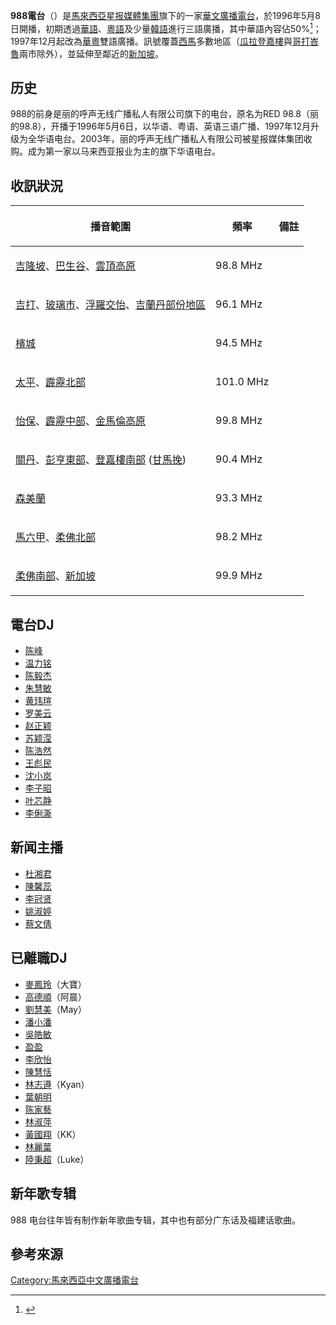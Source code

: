 {{廣播電台
| 電臺名稱         = 988電台
| 英文名稱         = {{lang|en|988 FM}}
| 電臺圖片檔案     = 988_Logo_-_Transparent.png
| 電臺圖片尺寸     = 200px
| 電臺圖片名稱     = 
| 所屬國家         = {{Malaysia}}
| 總部所在         = {{Malaysia}}{{Selangor}}[[八打靈再也|八打靈再也]]Menara Star 5楼（星报媒体集团总部）
| 播放地區         = [[西馬|西馬]]（不含[[瓜拉登嘉樓|瓜市]]與[[哥打峇魯|哥市]]）<br />[[新加坡|新加坡]]
| 開播日期         = {{start date and age|1996|5|8|df=yes}}<ref>{{Cite web |url=http://mystarjob.com/starrfm |title=Star Rfm Sdn Bhd |access-date=2018-05-09 |archive-date=2020-04-08 |archive-url=https://web.archive.org/web/20200408081510/http://mystarjob.com/starrfm/ }}</ref>
| 隶属 =   
| 擁有者           = [[星报_(马来西亚)|馬來西亞星报媒體集團]]
| 类型             = [[華語流行音樂|華語歌]]、[[粵語流行音樂|粵語歌]]、[[成人當代音樂|成人當代音樂]]
| 主要语言         = [[華語|華語]]、[[粵語|粵語]]
| 集團同類頻道     = 
| 重播服務頻道     = 
| 電臺官方網站     = {{URL|http://www.988.com.my/}}
| 無線廣播收聽地區01= [[吉隆坡|吉隆坡]]/[[巴生谷|巴生谷]]/[[雲頂高原|雲頂高原]]
| 無線廣播頻道數01= 98.8 MHz
| 數位電視供應商01= [[Unifi_TV|Unifi TV]]
| 數位電視頻道數01= 957
| 線上收聽網站01  = {{lang|en|988 FM}}
| 線上收聽網址01  = {{URL|http://player.listenlive.co/63371|}}
}}
'''988電台'''（{{lang-en|988 FM}}）是[[馬來西亞|馬來西亞]][[星报_(马来西亚)|星报媒體集團]]旗下的一家[[華文|華文]][[廣播電台|廣播電台]]，於1996年5月8日開播，初期透過[[華語|華語]]、[[粵語|粵語]]及少量[[韓語|韓語]]進行三語廣播，其中華語內容佔50%<ref>{{Cite book|url=http://books.google.com.my/books?id=wgcEAAAAMBAJ&pg=PA3&lr=&rview=1&source=gbs_toc&cad=2#v=onepage&q=commercial%20radio&f=false|title=Tri-Lingual Radio For Malaysia, Censorship Exemption In Korea|publisher=Billboard|accessdate=10 February 2014|archive-date=2014-03-06|archive-url=https://web.archive.org/web/20140306080724/http://books.google.com.my/books?id=wgcEAAAAMBAJ&pg=PA3&lr=&rview=1&source=gbs_toc&cad=2#v=onepage&q=commercial%20radio&f=false}}</ref>；1997年12月起改為[[馬來西亞華語|華]][[馬來西亞粵語|粵]]雙語廣播。訊號覆蓋[[西馬|西馬]]多數地區（[[瓜拉登嘉樓|瓜拉登嘉樓]]與[[哥打峇魯|哥打峇魯]]兩市除外），並延伸至鄰近的[[新加坡|新加坡]]。

==历史==
988的前身是丽的呼声无线广播私人有限公司旗下的电台，原名为RED 98.8（丽的98.8），开播于1996年5月6日，以华语、粤语、英语三语广播、1997年12月升级为全华语电台。2003年，丽的呼声无线广播私人有限公司被星报媒体集团收购。成为第一家以马来西亚报业为主的旗下华语电台。

== 收訊狀況 == 
{| class="wikitable"
|-
! 播音範圍 !! 頻率 !! 備註
|-
| [[吉隆坡|吉隆坡]]、[[巴生谷|巴生谷]]、[[雲頂高原|雲頂高原]] || 98.8 MHz ||
|-
| [[吉打|吉打]]、[[玻璃市|玻璃市]]、[[浮羅交怡|浮羅交怡]]、[[吉蘭丹|吉蘭丹部份地區]] || 96.1 MHz ||
|-
| [[檳城|檳城]] || 94.5 MHz ||
|-
| [[太平_(霹雳)|太平]]、[[霹靂州|霹靂北部]] || 101.0 MHz ||
|-
| [[怡保|怡保]]、[[霹靂州|霹靂中部]]、[[金馬倫高原|金馬倫高原]]  || 99.8 MHz ||
|-
| [[關丹|關丹]]、[[彭亨|彭亨東部]]、[[登嘉樓|登嘉樓南部]] ([[甘马挽县|甘馬挽]]) || 90.4 MHz ||
|-
| [[森美蘭|森美蘭]] || 93.3 MHz ||
|-
| [[馬六甲|馬六甲]]、[[柔佛|柔佛北部]] || 98.2 MHz ||
|-
| [[柔佛|柔佛南部]]、[[新加坡|新加坡]] || 99.9 MHz ||
|}

==電台DJ==
*[[陈峰|陈峰]]
*[[温力铭|温力铭]]
*[[陈毅杰|陈毅杰]]
*[[朱慧敏|朱慧敏]]
*[[黄玮瑄|黄玮瑄]]
*[[罗美云|罗美云]]
*[[赵正颖|赵正颖]]
*[[苏颖滢|苏颖滢]]
*[[陈浩然|陈浩然]]
*[[王彪民|王彪民]]
*[[沈小岚|沈小岚]]
*[[李子昭|李子昭]]
*[[叶芯静|叶芯静]]
*[[李俐澌|李俐澌]]

==新闻主播==
*[[杜湘君|杜湘君]]
*[[陳馨蕊|陳馨蕊]]
*[[李冠贤|李冠贤]]
*[[姚淑婷|姚淑婷]]
*[[蔡文倩|蔡文倩]]

==已離職DJ==
*[[麥鳳玲|麥鳳玲]]（大寶）
*[[高德順|高德順]]（阿晨）
*[[劉慧美|劉慧美]]（May）
*[[潘小潘|潘小潘]]
*[[吳皓敏|吳皓敏]]
*[[黃盈盈|盈盈]]
*[[李欣怡|李欣怡]]
*[[陳慧恬|陳慧恬]]
*[[林志遵|林志遵]]（Kyan）
*[[葉朝明|葉朝明]]
*[[陈家藝|陈家藝]]
*[[林淑萍|林淑萍]]
*[[黃國翔|黃國翔]]（KK）
*[[林麗葉|林麗葉]]
*[[陸秉超|陸秉超]]（Luke）

== 新年歌专辑 ==
{{main|马来西亚988电台贺岁专辑}}
988 电台往年皆有制作新年歌曲专辑，其中也有部分广东话及福建话歌曲。

== 參考來源 ==
{{reflist}}

{{Portal box|马来西亚}}
[[Category:馬來西亞中文廣播電台|Category:馬來西亞中文廣播電台]]